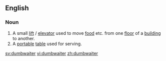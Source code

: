 ==English==
===Noun===
{{en-noun}}
#A small [[lift]] / [[elevator]] used to move [[food]] etc. from one [[floor]] of a [[building]] to another.
#A [[portable]] [[table]] used for serving.

[[sv:dumbwaiter]]
[[vi:dumbwaiter]]
[[zh:dumbwaiter]]
